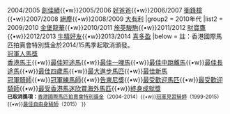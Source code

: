 {{Navbox
|name=香港國際馬匹拍賣會特別獎金
|title=歷屆[[冠軍人馬獎]][[冠軍人馬獎#.E9.A6.99.E6.B8.AF.E5.9C.8B.E9.9A.9B.E9.A6.AC.E5.8C.B9.E6.8B.8D.E8.B3.A3.E6.9C.83.E7.89.B9.E5.88.A5.E7.8D.8E.E9.87.91|香港國際馬匹拍賣會特別獎金]]得主
|state=autocollapse

|group1 = 2000年代
|list1 = 2003/2004 [[燦惑]]{{•w}}2004/2005 [[創佳績]]{{•w}}2005/2006 [[好爸爸]]{{•w}}2006/2007 [[衝鋒槍 (馬)|衝鋒槍]]{{•w}}2007/2008 [[絕塵]]{{•w}}2008/2009 [[大有利]]
|group2 = 2010年代
|list2 = 2009/2010 [[金堡龍華]]{{•w}}2010/2011 [[旅英駿駒]]{{•w}}2011/2012 [[財寶鷹]]{{•w}}2012/2013 [[牛精好友]]{{•w}}2013/2014 [[喜多盈]]
|below = 註：香港國際馬匹拍賣會特別獎金於2014/15馬季起取消頒發。<br> [[冠軍人馬獎]]<br>[[Template:香港馬王|香港馬王]]{{•w}}[[Template:香港最佳短途馬|最佳短途馬]]{{•w}}[[Template:香港最佳一哩馬|最佳一哩馬]]{{•w}}[[Template:香港最佳中距離馬|最佳中距離馬]]{{•w}}[[Template:香港最佳長途馬|最佳長途馬]]{{•w}}[[Template:香港最佳四歲馬|最佳四歲馬]]{{•w}}[[Template:香港最大進步馬匹|最大進步馬匹]]{{•w}}[[Template:香港最佳新馬|最佳新馬]]<br>[[Template:香港冠軍騎師|冠軍騎師]]{{•w}}[[Template:香港冠軍練馬師|冠軍練馬師]]{{•w}}[[Template:告東尼獎|告東尼獎]]{{•w}}[[Template:香港最受歡迎馬匹|最受歡迎馬匹]]{{•w}}[[Template:香港最受歡迎騎師|最受歡迎騎師]]{{•w}}[[Template:最受香港馬迷欣賞海外馬匹|最受香港馬迷欣賞海外馬匹]]{{•w}}[[Template:香港冠軍人馬獎終身成就獎|終身成就獎]]<br><small>'''已取消獎項：'''[[Template:香港國際馬匹拍賣會特別獎金|香港國際馬匹拍賣會特別獎金]]（2004-2014）{{•w}}[[Template:香港冠軍見習騎師|冠軍見習騎師]]（1999-2015）{{•w}}[[Template:香港最佳自由身騎師|最佳自由身騎師]]（2015）
}}<noinclude>
[[Category:香港導航模板|{{PAGENAME}}]][[Category:香港體育模板|{{PAGENAME}}]][[Category:香港賽馬模板|{{PAGENAME}}]][[Category:香港賽馬會冠軍人馬獎模板|{{PAGENAME}}]]
</noinclude>